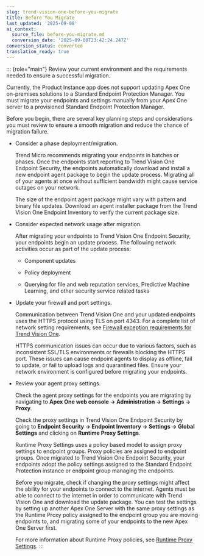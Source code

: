 ```yaml
---
slug: trend-vision-one-before-you-migrate
title: Before You Migrate
last_updated: '2025-09-08'
ai_context:
  source_file: before-you-migrate.md
  conversion_date: '2025-09-08T23:42:24.247Z'
conversion_status: converted
translation_ready: true
---
```


::: {role="main"}
Review your current environment and the requirements needed to ensure a successful migration.

Currently, the Product Instance app does not support updating Apex One on-premises solutions to a Standard Endpoint Protection Manager. You must migrate your endpoints and settings manually from your Apex One server to a provisioned Standard Endpoint Protection Manager.

Before you begin, there are several key planning steps and considerations you must review to ensure a smooth migration and reduce the chance of migration failure.

- Consider a phase deployment/migration.

  Trend Micro recommends migrating your endpoints in batches or phases. Once the endpoints start reporting to Trend Vision One Endpoint Security, the endpoints automatically download and install a new endpoint agent package to begin the update process. Migrating all of your agents at once without sufficient bandwidth might cause service outages on your network.

  The size of the endpoint agent package might vary with pattern and binary file updates. Download an agent installer package from the Trend Vision One Endpoint Inventory to verify the current package size.

- Consider expected network usage after migration.

  After migrating your endpoints to Trend Vision One Endpoint Security, your endpoints begin an update process. The following network activities occur as part of the update process:

  - Component updates

  - Policy deployment

  - Querying for file and web reputation services, Predictive Machine Learning, and other security service related tasks

- Update your firewall and port settings.

  Communication between Trend Vision One and your updated endpoints uses the HTTPS protocol using TLS on port 4343. For a complete list of network setting requirements, see [Firewall exception requirements for Trend Vision One](firewall-exception-requirements-for.mdx).

  HTTPS communication issues can occur due to various factors, such as inconsistent SSL/TLS environments or firewalls blocking the HTTPS port. These issues can cause endpoint agents to display as offline, fail to update, or fail to upload logs and quarantined files. Ensure your network environment is configured before migrating your endpoints.

- Review your agent proxy settings.

  Check the agent proxy settings for the endpoints you are migrating by navigating to **Apex One web console → Administration → Settings → Proxy**.

  Check the proxy settings in Trend Vision One Endpoint Security by going to **Endpoint Security → Endpoint Inventory → Settings → Global Settings** and clicking on **Runtime Proxy Settings**.

  Runtime Proxy Settings uses a policy based model to assign proxy settings to endpoint groups. Proxy policies are assigned to endpoint groups. Once migrated to Trend Vision One Endpoint Security, your endpoints adopt the policy settings assigned to the Standard Endpoint Protection instance or endpoint group managing the endpoints.

  Before you migrate, check if changing the proxy settings might affect the ability for your endpoints to connect to the internet. Agents must be able to connect to the internet in order to communicate with Trend Vision One and download the update package. You can test the settings by setting up another Apex One Server with the same proxy settings as the Runtime Proxy policy assigned to the endpoint group you are moving endpoints to, and migrating some of your endpoints to the new Apex One Server first.

  For more information about Runtime Proxy policies, see [Runtime Proxy Settings](runtime-proxy-settings.mdx).
:::
